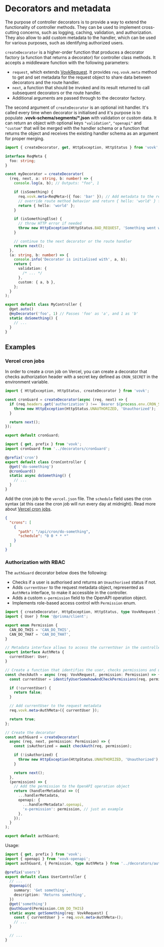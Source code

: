 # Decorators and metadata

The purpose of controller decorators is to provide a way to extend the functionality of controller methods. They can be used to implement cross-cutting concerns, such as logging, caching, validation, and authorization. They also allow to add custom metadata to the handler, which can be used for various purposes, such as identifying authorized users.

`createDecorator` is a higher-order function that produces a decorator factory (a function that returns a decorator) for controller class methods. It accepts a middleware function with the following parameters:

- `request`, which extends [VovkRequest](/controller/request). It provides `req.vovk.meta` method to get and set metadata for the request object to share data between decorators and the route handler.
- `next`, a function that should be invoked and its result returned to call subsequent decorators or the route handler.
- Additional arguments are passed through to the decorator factory.

The second argument of `createDecorator` is an optional init handler. It's called every time when decorator is initialised and it's purpose is to populate **.vovk-schema/segments/\*.json** with validation or custom data. It can return an object with optional keys `"validation"`, `"openapi"` and `"custom"` that will be merged with the handler schema or a function that returns the object and receives the existing handler schema as an argument for proper merging.

```ts
import { createDecorator, get, HttpException, HttpStatus } from 'vovk';

interface ReqMeta {
  foo: string;
}

const myDecorator = createDecorator(
  (req, next, a: string, b: number) => {
    console.log(a, b); // Outputs: "foo", 1

    if (isSomething) {
      req.vovk.meta<ReqMeta>({ foo: 'bar' }); // Add metadata to the request object
      // override route method behavior and return { hello: 'world' } from the endpoint
      return { hello: 'world' };
    }

    if (isSomethingElse) {
      // throw HTTP error if needed
      throw new HttpException(HttpStatus.BAD_REQUEST, 'Something went wrong');
    }

    // continue to the next decorator or the route handler
    return next();
  },
  (a: string, b: number) => {
    console.info('Decorator is initialised with', a, b);
    return {
      validation: {
        /* ... */
      },
      custom: { a, b },
    };
  }
);

export default class MyController {
  @get.auto()
  @myDecorator('foo', 1) // Passes 'foo' as 'a', and 1 as 'b'
  static doSomething() {
    // ...
  }
}
```

## Examples

### Vercel cron jobs

In order to create a cron job on Vercel, you can create a decorator that checks authorization header with a secret key defined as `CRON_SECRET` in the environment variable.

```ts filename="src/decorators/cronGuard.ts"
import { HttpException, HttpStatus, createDecorator } from 'vovk';

const cronGuard = createDecorator(async (req, next) => {
  if (req.headers.get('authorization') !== `Bearer ${process.env.CRON_SECRET}`) {
    throw new HttpException(HttpStatus.UNAUTHORIZED, 'Unauthorized');
  }

  return next();
});

export default cronGuard;
```

```ts filename="src/modules/cron/CronController.ts"
import { get, prefix } from 'vovk';
import cronGuard from '../decorators/cronGuard';

@prefix('cron')
export default class CronController {
  @get('do-something')
  @cronGuard()
  static async doSomething() {
    // ...
  }
}
```

Add the cron job to the `vercel.json` file. The `schedule` field uses the cron syntax (at this case the cron job will run every day at midnight). Read more about [Vercel cron jobs](https://vercel.com/docs/cron-jobs).

```json filename="/vercel.json"
{
  "crons": [
    {
      "path": "/api/cron/do-something",
      "schedule": "0 0 * * *"
    }
  ]
}
```

### Authorization with RBAC

The `authGuard` decorator below does the following:

- Checks if a user is authorised and returns an `Unauthorised` status if not.
- Adds `currentUser` to the request metadata object, represented as `AuthMeta` interface, to make it accessible in the controller.
- Adds a custom `x-permission` field to the OpenAPI operation object.
- Implements role-based access control with `Permission` enum.

```ts filename="src/decorators/authGuard.ts"
import { createDecorator, HttpException, HttpStatus, type VovkRequest } from 'vovk';
import { User } from '@prisma/client';

export enum Permission {
  CAN_DO_THIS = 'CAN_DO_THIS',
  CAN_DO_THAT = 'CAN_DO_THAT',
}

// Metadata interface allows to access the currentUser in the controller
export interface AuthMeta {
  currentUser: User;
}

// Create a function that identifies the user, checks permissions and updates the request metadata
const checkAuth = async (req: VovkRequest, permission: Permission) => {
  const currentUser = identifyUserSomehowAndCheckPermissions(req, permission);

  if (!currentUser) {
    return false;
  }

  // Add currentUser to the request metadata
  req.vovk.meta<AuthMeta>({ currentUser });

  return true;
};

// Create the decorator
const authGuard = createDecorator(
  async (req, next, permission: Permission) => {
    const isAuthorized = await checkAuth(req, permission);

    if (!isAuthorized) {
      throw new HttpException(HttpStatus.UNAUTHORIZED, 'Unauthorized');
    }

    return next();
  },
  (permission) => {
    // Add the permission to the OpenAPI operation object
    return (handlerMetadata) => ({
      ...handlerMetadata,
      openapi: {
        ...handlerMetadata?.openapi,
        'x-permission': permission, // just an example
      },
    });
  }
);

export default authGuard;
```

Usage:

```ts filename="src/modules/user/UserController.ts"
import { get, prefix } from 'vovk';
import { openapi } from 'vovk-openapi';
import authGuard, { Permission, type AuthMeta } from '../decorators/authGuard';

@prefix('users')
export default class UserController {
  // ...
  @openapi({
    summary: 'Get something',
    description: 'Returns something',
  })
  @get('something')
  @authGuard(Permission.CAN_DO_THIS)
  static async getSomething(req: VovkRequest) {
    const { currentUser } = req.vovk.meta<AuthMeta>();
    // ...
  }

  // ...
}
```
